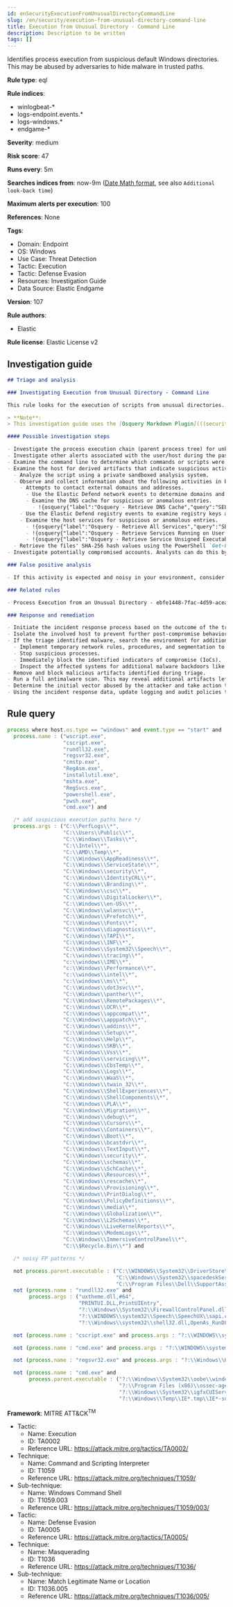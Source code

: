 ```yaml
---
id: enSecurityExecutionFromUnusualDirectoryCommandLine
slug: /en/security/execution-from-unusual-directory-command-line
title: Execution from Unusual Directory - Command Line
description: Description to be written
tags: []
---
```


<div id="execution-from-unusual-directory-command-line"></div>

Identifies process execution from suspicious default Windows directories. This may be abused by adversaries to hide malware in trusted paths.

**Rule type**: eql

**Rule indices**:

* winlogbeat-*
* logs-endpoint.events.*
* logs-windows.*
* endgame-*

**Severity**: medium

**Risk score**: 47

**Runs every**: 5m

**Searches indices from**: now-9m ([Date Math format](((ref))/common-options.html#date-math), see also <DocLink id="enSecurityRulesUiCreate" section="set-the-rules-schedule">`Additional look-back time`</DocLink>)

**Maximum alerts per execution**: 100

**References**: None

**Tags**:

* Domain: Endpoint
* OS: Windows
* Use Case: Threat Detection
* Tactic: Execution
* Tactic: Defense Evasion
* Resources: Investigation Guide
* Data Source: Elastic Endgame

**Version**: 107

**Rule authors**:

* Elastic

**Rule license**: Elastic License v2

## Investigation guide

```markdown
## Triage and analysis

### Investigating Execution from Unusual Directory - Command Line

This rule looks for the execution of scripts from unusual directories. Attackers can use system or application paths to hide malware and make the execution less suspicious.

> **Note**:
> This investigation guide uses the [Osquery Markdown Plugin](((security-guide))/invest-guide-run-osquery.html) introduced in Elastic Stack version 8.5.0. Older Elastic Stack versions will display unrendered Markdown in this guide.

#### Possible investigation steps

- Investigate the process execution chain (parent process tree) for unknown processes. Examine their executable files for prevalence, whether they are located in expected locations, and if they are signed with valid digital signatures.
- Investigate other alerts associated with the user/host during the past 48 hours.
- Examine the command line to determine which commands or scripts were executed.
- Examine the host for derived artifacts that indicate suspicious activities:
  - Analyze the script using a private sandboxed analysis system.
  - Observe and collect information about the following activities in both the sandbox and the alert subject host:
    - Attempts to contact external domains and addresses.
      - Use the Elastic Defend network events to determine domains and addresses contacted by the subject process by filtering by the process' `process.entity_id`.
      - Examine the DNS cache for suspicious or anomalous entries.
        - !{osquery{"label":"Osquery - Retrieve DNS Cache","query":"SELECT * FROM dns_cache"}}
    - Use the Elastic Defend registry events to examine registry keys accessed, modified, or created by the related processes in the process tree.
    - Examine the host services for suspicious or anomalous entries.
      - !{osquery{"label":"Osquery - Retrieve All Services","query":"SELECT description, display_name, name, path, pid, service_type, start_type, status, user_account FROM services"}}
      - !{osquery{"label":"Osquery - Retrieve Services Running on User Accounts","query":"SELECT description, display_name, name, path, pid, service_type, start_type, status, user_account FROM services WHERE\nNOT (user_account LIKE '%LocalSystem' OR user_account LIKE '%LocalService' OR user_account LIKE '%NetworkService' OR\nuser_account == null)\n"}}
      - !{osquery{"label":"Osquery - Retrieve Service Unsigned Executables with Virustotal Link","query":"SELECT concat('https://www.virustotal.com/gui/file/', sha1) AS VtLink, name, description, start_type, status, pid,\nservices.path FROM services JOIN authenticode ON services.path = authenticode.path OR services.module_path =\nauthenticode.path JOIN hash ON services.path = hash.path WHERE authenticode.result != 'trusted'\n"}}
  - Retrieve the files' SHA-256 hash values using the PowerShell `Get-FileHash` cmdlet and search for the existence and reputation of the hashes in resources like VirusTotal, Hybrid-Analysis, CISCO Talos, Any.run, etc.
- Investigate potentially compromised accounts. Analysts can do this by searching for login events (for example, 4624) to the target host after the registry modification.

### False positive analysis

- If this activity is expected and noisy in your environment, consider adding exceptions — preferably with a combination of parent process executable and command line conditions.

### Related rules

- Process Execution from an Unusual Directory - ebfe1448-7fac-4d59-acea-181bd89b1f7f

### Response and remediation

- Initiate the incident response process based on the outcome of the triage.
- Isolate the involved host to prevent further post-compromise behavior.
- If the triage identified malware, search the environment for additional compromised hosts.
  - Implement temporary network rules, procedures, and segmentation to contain the malware.
  - Stop suspicious processes.
  - Immediately block the identified indicators of compromise (IoCs).
  - Inspect the affected systems for additional malware backdoors like reverse shells, reverse proxies, or droppers that attackers could use to reinfect the system.
- Remove and block malicious artifacts identified during triage.
- Run a full antimalware scan. This may reveal additional artifacts left in the system, persistence mechanisms, and malware components.
- Determine the initial vector abused by the attacker and take action to prevent reinfection through the same vector.
- Using the incident response data, update logging and audit policies to improve the mean time to detect (MTTD) and the mean time to respond (MTTR).
```

## Rule query

```js
process where host.os.type == "windows" and event.type == "start" and
  process.name : ("wscript.exe",
                  "cscript.exe",
                  "rundll32.exe",
                  "regsvr32.exe",
                  "cmstp.exe",
                  "RegAsm.exe",
                  "installutil.exe",
                  "mshta.exe",
                  "RegSvcs.exe",
                  "powershell.exe",
                  "pwsh.exe",
                  "cmd.exe") and

  /* add suspicious execution paths here */
  process.args : ("C:\\PerfLogs\\*",
                  "C:\\Users\\Public\\*",
                  "C:\\Windows\\Tasks\\*",
                  "C:\\Intel\\*",
                  "C:\\AMD\\Temp\\*",
                  "C:\\Windows\\AppReadiness\\*",
                  "C:\\Windows\\ServiceState\\*",
                  "C:\\Windows\\security\\*",
                  "C:\\Windows\\IdentityCRL\\*",
                  "C:\\Windows\\Branding\\*",
                  "C:\\Windows\\csc\\*",
                  "C:\\Windows\\DigitalLocker\\*",
                  "C:\\Windows\\en-US\\*",
                  "C:\\Windows\\wlansvc\\*",
                  "C:\\Windows\\Prefetch\\*",
                  "C:\\Windows\\Fonts\\*",
                  "C:\\Windows\\diagnostics\\*",
                  "C:\\Windows\\TAPI\\*",
                  "C:\\Windows\\INF\\*",
                  "C:\\Windows\\System32\\Speech\\*",
                  "C:\\windows\\tracing\\*",
                  "c:\\windows\\IME\\*",
                  "c:\\Windows\\Performance\\*",
                  "c:\\windows\\intel\\*",
                  "c:\\windows\\ms\\*",
                  "C:\\Windows\\dot3svc\\*",
                  "C:\\Windows\\panther\\*",
                  "C:\\Windows\\RemotePackages\\*",
                  "C:\\Windows\\OCR\\*",
                  "C:\\Windows\\appcompat\\*",
                  "C:\\Windows\\apppatch\\*",
                  "C:\\Windows\\addins\\*",
                  "C:\\Windows\\Setup\\*",
                  "C:\\Windows\\Help\\*",
                  "C:\\Windows\\SKB\\*",
                  "C:\\Windows\\Vss\\*",
                  "C:\\Windows\\servicing\\*",
                  "C:\\Windows\\CbsTemp\\*",
                  "C:\\Windows\\Logs\\*",
                  "C:\\Windows\\WaaS\\*",
                  "C:\\Windows\\twain_32\\*",
                  "C:\\Windows\\ShellExperiences\\*",
                  "C:\\Windows\\ShellComponents\\*",
                  "C:\\Windows\\PLA\\*",
                  "C:\\Windows\\Migration\\*",
                  "C:\\Windows\\debug\\*",
                  "C:\\Windows\\Cursors\\*",
                  "C:\\Windows\\Containers\\*",
                  "C:\\Windows\\Boot\\*",
                  "C:\\Windows\\bcastdvr\\*",
                  "C:\\Windows\\TextInput\\*",
                  "C:\\Windows\\security\\*",
                  "C:\\Windows\\schemas\\*",
                  "C:\\Windows\\SchCache\\*",
                  "C:\\Windows\\Resources\\*",
                  "C:\\Windows\\rescache\\*",
                  "C:\\Windows\\Provisioning\\*",
                  "C:\\Windows\\PrintDialog\\*",
                  "C:\\Windows\\PolicyDefinitions\\*",
                  "C:\\Windows\\media\\*",
                  "C:\\Windows\\Globalization\\*",
                  "C:\\Windows\\L2Schemas\\*",
                  "C:\\Windows\\LiveKernelReports\\*",
                  "C:\\Windows\\ModemLogs\\*",
                  "C:\\Windows\\ImmersiveControlPanel\\*",
                  "C:\\$Recycle.Bin\\*") and

  /* noisy FP patterns */

  not process.parent.executable : ("C:\\WINDOWS\\System32\\DriverStore\\FileRepository\\*\\igfxCUIService*.exe",
                                   "C:\\Windows\\System32\\spacedeskService.exe",
                                   "C:\\Program Files\\Dell\\SupportAssistAgent\\SRE\\SRE.exe") and
  not (process.name : "rundll32.exe" and
       process.args : ("uxtheme.dll,#64",
                       "PRINTUI.DLL,PrintUIEntry",
                       "?:\\Windows\\System32\\FirewallControlPanel.dll,ShowNotificationDialog",
                       "?:\\WINDOWS\\system32\\Speech\\SpeechUX\\sapi.cpl",
                       "?:\\Windows\\system32\\shell32.dll,OpenAs_RunDLL")) and

  not (process.name : "cscript.exe" and process.args : "?:\\WINDOWS\\system32\\calluxxprovider.vbs") and

  not (process.name : "cmd.exe" and process.args : "?:\\WINDOWS\\system32\\powercfg.exe" and process.args : "?:\\WINDOWS\\inf\\PowerPlan.log") and

  not (process.name : "regsvr32.exe" and process.args : "?:\\Windows\\Help\\OEM\\scripts\\checkmui.dll") and

  not (process.name : "cmd.exe" and
       process.parent.executable : ("?:\\Windows\\System32\\oobe\\windeploy.exe",
                                    "?:\\Program Files (x86)\\ossec-agent\\wazuh-agent.exe",
                                    "?:\\Windows\\System32\\igfxCUIService.exe",
                                    "?:\\Windows\\Temp\\IE*.tmp\\IE*-support\\ienrcore.exe"))

```

**Framework**: MITRE ATT&CK<sup>TM</sup>

* Tactic:
    * Name: Execution
    * ID: TA0002
    * Reference URL: https://attack.mitre.org/tactics/TA0002/
* Technique:
    * Name: Command and Scripting Interpreter
    * ID: T1059
    * Reference URL: https://attack.mitre.org/techniques/T1059/
* Sub-technique:
    * Name: Windows Command Shell
    * ID: T1059.003
    * Reference URL: https://attack.mitre.org/techniques/T1059/003/
* Tactic:
    * Name: Defense Evasion
    * ID: TA0005
    * Reference URL: https://attack.mitre.org/tactics/TA0005/
* Technique:
    * Name: Masquerading
    * ID: T1036
    * Reference URL: https://attack.mitre.org/techniques/T1036/
* Sub-technique:
    * Name: Match Legitimate Name or Location
    * ID: T1036.005
    * Reference URL: https://attack.mitre.org/techniques/T1036/005/

